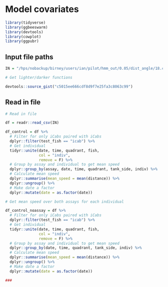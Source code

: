 # Model covariates

```r
library(tidyverse)
library(ggbeeswarm)
library(devtools)
library(cowplot)
library(ggpubr)
```

## Input file paths

```r
IN = "/hps/nobackup/birney/users/ian/pilot/hmm_out/0.05/dist_angle/18.csv"

# Get lighter/darker functions

devtools::source_gist("c5015ee666cdf8d9f7e25fa3c8063c99")
```

## Read in file

```r
# Read in file

df = readr::read_csv(IN) 

df_control = df %>% 
  # Filter for only iCabs paired with iCabs
  dplyr::filter(test_fish == "icab") %>% 
  # Get individual
  tidyr::unite(date, time, quadrant, fish,
               col = "indiv", 
               remove = F) %>% 
  # Group by assay and individual to get mean speed
  dplyr::group_by(assay, date, time, quadrant, tank_side, indiv) %>% 
  # Calculate mean speed
  dplyr::summarise(mean_speed = mean(distance)) %>% 
  dplyr::ungroup() %>% 
  # Make date a factor
  dplyr::mutate(date = as.factor(date))

# Get mean speed over both assays for each individual

df_control_noassay = df %>% 
  # Filter for only iCabs paired with iCabs
  dplyr::filter(test_fish == "icab") %>% 
  # Get individual
  tidyr::unite(date, time, quadrant, fish,
               col = "indiv", 
               remove = F) %>% 
  # Group by assay and individual to get mean speed
  dplyr::group_by(date, time, quadrant, tank_side, indiv) %>% 
  # Calculate mean speed
  dplyr::summarise(mean_speed = mean(distance)) %>% 
  dplyr::ungroup() %>% 
  # Make date a factor
  dplyr::mutate(date = as.factor(date))

###
```


